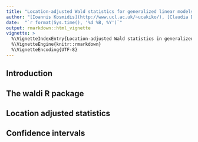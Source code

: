 ```yaml
---
title: "Location-adjusted Wald statistics for generalized linear models"
author: "[Ioannis Kosmidis](http://www.ucl.ac.uk/~ucakiko/), [Claudia Di Caterina]()"
date:  "`r format(Sys.time(), '%d %B, %Y')`"
output: rmarkdown::html_vignette
vignette: >
  %\VignetteIndexEntry{Location-adjusted Wald statistics in generalized linear models}
  %\VignetteEngine{knitr::rmarkdown}
  %\VignetteEncoding{UTF-8}
---
```


## Introduction

## The **waldi** R package

## Location adjusted statistics

## Confidence intervals


